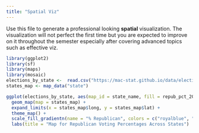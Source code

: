 ```yaml
---
title: "Spatial Viz"
---
```


Use this file to generate a professional looking **spatial** visualization.  The visualization will not perfect the first time but you are expected to improve on it throughout the semester especially after covering advanced topics such as effective viz.


```r
library(ggplot2)
library(sf)
library(maps)
library(mosaic)
elections_by_state <-  read.csv("https://mac-stat.github.io/data/election_2020_by_state.csv")
states_map <- map_data("state")

ggplot(elections_by_state, aes(map_id = state_name, fill = repub_pct_20)) +
  geom_map(map = states_map) +
  expand_limits(x = states_map$long, y = states_map$lat) +
  theme_map() + 
  scale_fill_gradientn(name = "% Republican", colors = c("royalblue", "purple", "seashell"), values = scales::rescale(seq(0, 100, by = 5)))+
  labs(title = "Map for Republican Voting Percentages Across States")
```

